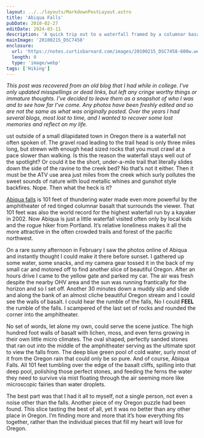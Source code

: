 ```yaml
---
layout: ../../layouts/MarkdownPostLayout.astro
title: 'Abiqua Falls'
pubDate: 2010-02-27
editDate: 2024-03-11
description: 'A quick trip out to a waterfall framed by a columnar basalt amphitheater'
mainImage: '20100215_DSC7458'
enclosure:
  url: 'https://notes.curtisbarnard.com/images/20100215_DSC7458-600w.webp'
  length: 0
  type: 'image/webp'
tags: ['Hiking']
---
```



_This post was recovered from an old blog that I had while in college. I've only updated misspellings or dead links, but left any cringe worthy things or immature thoughts. I've decided to leave them as a snapshot of who I was and to see how far I've come. Any photos have been freshly edited and so are not the same as what was originally posted. Over the years I had several blogs, most lost to time, and I wanted to recover some lost memories and reflect on my life._

<DropCap letter='J' />
ust outside of a small dilapidated town in Oregon there is a waterfall not often spoken of. The gravel
road leading to the trail head is only three miles long, but strewn with enough head sized rocks that
you must crawl at a pace slower than walking. Is this the reason the waterfall stays well out of the
spotlight? Or could it be the short, under-a-mile trail that literally slides down the side of the ravine
to the creek bed? No that’s not it either. Then it must be the ATV use area just miles from the creek
which surly pollutes the sweet sounds of nature with loud metallic whines and gunshot style backfires.
Nope. Then what the heck is it?

<ImageFrame
  imgPath='20100215_DSC7458'
  altText='A waterfall flowing into a pool surrounded by a columnar basalt amphitheater'
  borderText='ABIQUA FALLS 2010-02-15'
/>

[Abiqua falls](https://www.oregonhikers.org/field_guide/Abiqua_Falls_Hike) is 101 feet of thundering water made even more powerful by the amphitheater of red tinged columnar basalt that surrounds the viewer. That 101 feet was also the world record for the highest waterfall run by a kayaker in 2002. Now Abiqua is just a little waterfall visited often only by local kids and the rogue hiker from Portland. It’s relative loneliness makes it all the more attractive in the often crowded trails and forest of the pacific northwest.

On a rare sunny afternoon in February I saw the photos online of Abiqua and instantly thought I could make it there before sunset. I gathered up some water, some snacks, and my camera gear tossed it in the back of my small car and motored off to find another slice of beautiful Oregon. After an hours drive I came to the yellow gate and parked my car. The air was fresh despite the nearby OHV area and the sun was running frantically for the horizon and so I set off. Another 30 minutes down a muddy slip and slide and along the bank of an almost cliche beautiful Oregon stream and I could see the walls of basalt. I could hear the rumble of the falls, No I could **FEEL** the rumble of the falls. I scampered of the last set of rocks and rounded the corner into the amphitheater.

No set of words, let alone my own, could serve the scene justice. The high hundred foot walls of basalt with lichen, moss, and even ferns growing in their own little micro climates. The oval shaped, perfectly sanded stones that ran out into the middle of the amphitheater serving as the ultimate spot to view the falls from. The deep blue green pool of cold water, surly most of it from the Oregon rain that could only be so pure. And of course, Abiqua Falls. All 101 feet tumbling over the edge of the basalt cliffs, spilling into that deep pool, polishing those perfect stones, and feeding the ferns the water they need to survive via mist floating through the air seeming more like microscopic fairies than water droplets.

<ImageFrame
  imgPath='20100215_DSC7510'
  altText='A moss covered rock with a flowing creek in the background'
  borderText='ABIQUA CREEK 2010-02-15'
/>

<ImageFrame
  imgPath='20100215_DSC7486'
  altText='The flowing waters of a creek with smooth river rocks on the bank'
  borderText='ABIQUA CREEK 2010-02-15'
/>

The best part was that I had it all to myself, not a single person, not even a noise other than the falls. Another piece of my Oregon puzzle had been found. This slice tasting the best of all, yet it was no better than any other place in Oregon. I’m finding more and more that it’s how everything fits together, rather than the individual pieces that fill my heart will love for Oregon.
